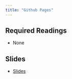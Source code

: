 ```yaml
---
title: "Github Pages"
---
```


## Required Readings

- None

## Slides

- [Slides](/slides/25-git2.html)


